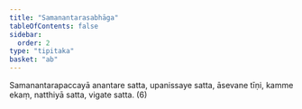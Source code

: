 ```yaml
---
title: "Samanantarasabhāga"
tableOfContents: false
sidebar:
  order: 2
type: "tipitaka"
basket: "ab"
---
```



<DynamicBreadcrumb />

<Division number="319">

<Paragraph number="1034">
Samanantarapaccayā anantare satta, upanissaye satta, āsevane tīṇi, kamme ekaṃ, natthiyā satta, vigate satta. (6)
</Paragraph>
</Division>